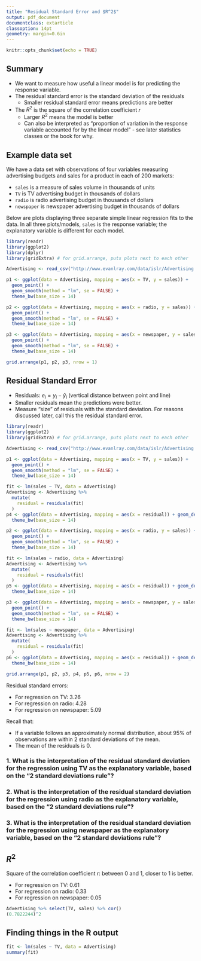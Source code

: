 ```yaml
---
title: "Residual Standard Error and $R^2$"
output: pdf_document
documentclass: extarticle
classoption: 14pt
geometry: margin=0.6in
---
```


```r
knitr::opts_chunk$set(echo = TRUE)
```

## Summary

 * We want to measure how useful a linear model is for predicting the response variable.
 * The residual standard error is the standard deviation of the residuals
    * Smaller residual standard error means predictions are better
 * The $R^2$ is the square of the correlation coefficient $r$
    * Larger $R^2$ means the model is better
    * Can also be interpreted as "proportion of variation in the response variable accounted for by the linear model" - see later statistics classes or the book for why.

## Example data set

We have a data set with observations of four variables measuring advertising budgets and sales for a product in each of 200 markets:

 * `sales` is a measure of sales volume in thousands of units
 * `TV` is TV advertising budget in thousands of dollars
 * `radio` is radio advertising budget in thousands of dollars
 * `newspaper` is newspaper advertising budget in thousands of dollars

Below are plots displaying three separate simple linear regression fits to the data.  In all three plots/models, `sales` is the response variable; the explanatory variable is different for each model.

```r
library(readr)
library(ggplot2)
library(dplyr)
library(gridExtra) # for grid.arrange, puts plots next to each other

Advertising <- read_csv("http://www.evanlray.com/data/islr/Advertising.csv")

p1 <- ggplot(data = Advertising, mapping = aes(x = TV, y = sales)) + 
  geom_point() +
  geom_smooth(method = "lm", se = FALSE) +
  theme_bw(base_size = 14)

p2 <- ggplot(data = Advertising, mapping = aes(x = radio, y = sales)) + 
  geom_point() +
  geom_smooth(method = "lm", se = FALSE) +
  theme_bw(base_size = 14)

p3 <- ggplot(data = Advertising, mapping = aes(x = newspaper, y = sales)) + 
  geom_point() +
  geom_smooth(method = "lm", se = FALSE) +
  theme_bw(base_size = 14)

grid.arrange(p1, p2, p3, nrow = 1)
```

## Residual Standard Error

 * Residuals: $e_i = y_i - \hat{y}_i$ (vertical distance between point and line)
 * Smaller residuals mean the predictions were better.
 * Measure "size" of residuals with the standard deviation.  For reasons discussed later, call this the residual standard error.

```r
library(readr)
library(ggplot2)
library(gridExtra) # for grid.arrange, puts plots next to each other

Advertising <- read_csv("http://www.evanlray.com/data/islr/Advertising.csv")

p1 <- ggplot(data = Advertising, mapping = aes(x = TV, y = sales)) + 
  geom_point() +
  geom_smooth(method = "lm", se = FALSE) +
  theme_bw(base_size = 14)

fit <- lm(sales ~ TV, data = Advertising)
Advertising <- Advertising %>%
  mutate(
    residual = residuals(fit)
  )
p4 <- ggplot(data = Advertising, mapping = aes(x = residual)) + geom_density() + xlim(c(-15, 15)) +
  theme_bw(base_size = 14)

p2 <- ggplot(data = Advertising, mapping = aes(x = radio, y = sales)) + 
  geom_point() +
  geom_smooth(method = "lm", se = FALSE) +
  theme_bw(base_size = 14)

fit <- lm(sales ~ radio, data = Advertising)
Advertising <- Advertising %>%
  mutate(
    residual = residuals(fit)
  )
p5 <- ggplot(data = Advertising, mapping = aes(x = residual)) + geom_density() + xlim(c(-15, 15)) +
  theme_bw(base_size = 14)

p3 <- ggplot(data = Advertising, mapping = aes(x = newspaper, y = sales)) + 
  geom_point() +
  geom_smooth(method = "lm", se = FALSE) +
  theme_bw(base_size = 14)

fit <- lm(sales ~ newspaper, data = Advertising)
Advertising <- Advertising %>%
  mutate(
    residual = residuals(fit)
  )
p6 <- ggplot(data = Advertising, mapping = aes(x = residual)) + geom_density() + xlim(c(-15, 15)) +
  theme_bw(base_size = 14)

grid.arrange(p1, p2, p3, p4, p5, p6, nrow = 2)
```

Residual standard errors:

 * For regression on TV: 3.26
 * For regression on radio: 4.28
 * For regression on newspaper: 5.09

Recall that:

 * If a variable follows an approximately normal distribution, about 95% of observations are within 2 standard deviations of the mean.
 * The mean of the residuals is 0.

### 1. What is the interpretation of the residual standard deviation for the regression using TV as the explanatory variable, based on the "2 standard deviations rule"?

\newpage

### 2. What is the interpretation of the residual standard deviation for the regression using radio as the explanatory variable, based on the "2 standard deviations rule"?

\vspace{4cm}

### 3. What is the interpretation of the residual standard deviation for the regression using newspaper as the explanatory variable, based on the "2 standard deviations rule"?

\vspace{4cm}

## $R^2$

Square of the correlation coefficient $r$: between 0 and 1, closer to 1 is better.

 * For regression on TV: 0.61
 * For regression on radio: 0.33
 * For regression on newspaper: 0.05

```r
Advertising %>% select(TV, sales) %>% cor()
(0.7822244)^2
```

## Finding things in the R output

```r
fit <- lm(sales ~ TV, data = Advertising)
summary(fit)
```
